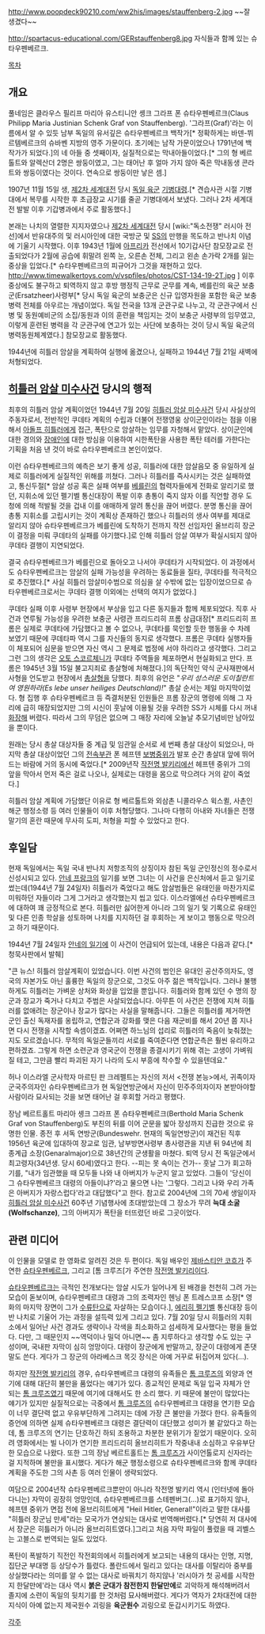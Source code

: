http://www.poopdeck90210.com/ww2his/images/stauffenberg-2.jpg
~~잘 생겼다~~

http://spartacus-educational.com/GERstauffenberg8.jpg
자식들과 함께 있는 슈타우펜베르크.

[[목차]]
== 개요 ==
풀네임은 클라우스 필리프 마리아 유스티니안 솅크 그라프 폰 슈타우펜베르크(Claus Philipp Maria Justinian Schenk Graf von Stauffenberg). '그라프(Graf)'라는 이름에서 알 수 있듯 남부 독일의 유서깊은 슈타우펜베르크 백작가[* 정확하게는 바덴-뷔르템베르크의 슈바벤 지방의 영주 가문이다. 초기에는 남작 가문이었으나 1791년에 백작가가 되었다.]의 네 아들 중 셋째이자, 실질적으로는 막내아들이었다.[* 그의 형 베르톨트와 알렉산더 2명은 쌍둥이였고, 그는 태어난 후 얼마 가지 않아 죽은 막내동생 콘라트와 쌍둥이였다는 것이다. 연속으로 쌍둥이만 낳은 셈.]

1907년 11월 15일 생, [[제2차 세계대전]] 당시 [[독일 육군]] [[기병]][[대령]].[* 견습사관 시절 기병대에서 복무를 시작한 후 초급장교 시기를 줄곧 기병대에서 보냈다. 그러나 2차 세계대전 발발 이후 기갑병과에서 주로 활동했다.]

본래는 나치의 열렬한 지지자였으나 [[제2차 세계대전]] 당시 [wiki:"독소전쟁" 러시아 전선]에서 반유대주의 및 러시아인에 대한 국방군 및 [[SS]]의 만행을 목도하고 반나치 이념에 기울기 시작했다. 이후 1943년 1월에 [[아프리카]] 전선에서 10기갑사단 참모장교로 전출되었다가 2월에 공습에 휘말려 왼쪽 눈, 오른손 전체, 그리고 왼손 손가락 2개를 잃는 중상을 입었다.[* 슈타우펜베르크의 피규어가 그것을 재현하고 있다. http://www.timewalkertoys.com/v/vspfiles/photos/CST-134-19-2T.jpg ] 이후 중상에도 불구하고 퇴역하지 않고 후방 행정직 근무로 군무를 계속, 베를린의 육군 보충군(Ersatzheer)사령부[* 당시 독일 육군의 보충군은 신규 입영자원을 포함한 육군 보충병력 전체를 아우르는 개념이었다. 독일 전국을 13개 군관구로 나누고, 각 군관구에서 신병 및 동원예비군의 소집/동원과 이의 훈련을 책임지는 것이 보충군 사령부의 임무였고, 이렇게 훈련된 병력을 각 군관구에 연고가 있는 사단에 보충하는 것이 당시 독일 육군의 병력동원체계였다.] 참모장교로 활동했다.

1944년에 히틀러 암살을 계획하여 실행에 옮겼으나, 실패하고 1944년 7월 21일 새벽에 처형되었다.

== [[히틀러 암살 미수사건]] 당시의 행적 ==
최후의 히틀러 암살 계획이었던 1944년 7월 20일 [[히틀러 암살 미수사건]] 당시 사실상의 주동자로서, 전반적인 쿠데타 계획의 수립과 더불어 전쟁영웅 상이군인이라는 점을 이용해서 [[아돌프 히틀러]]에게 접근, 폭탄으로 암살하는 임무를 자청해서 맡았다. 상이군인에 대한 경의와 [[장애인]]에 대한 방심을 이용하여 시한폭탄을 사용한 폭탄 테러를 가한다는 기획을 처음 낸 것이 바로 슈타우펜베르크 본인이었다.

이런 슈타우펜베르크의 예측은 보기 좋게 성공, 히틀러에 대한 암살음모 중 유일하게 실제로 히틀러에게 실질적인 위해를 끼쳤다. 그러나 히틀러를 즉사시키는 것은 실패하였고, 통신두절[* 암살 성공 혹은 실패 여부를 [[베를린]]의 협력자들에게 전화로 알리기로 했던, 지휘소에 있던 펠기벨 통신대장이 폭발 이후 총통이 죽지 않자 이를 직언할 경우 도청에 의해 적발될 것을 겁내 이를 애매하게 알려 통신을 끊어 버렸다. 분명 통신을 끊어 총통 지휘소를 고립시키는 것이 계획상 존재하긴 했으나 히틀러의 생사 여부를 제대로 알리지 않아 슈타우펜베르크가 베를린에 도착하기 전까지 작전 선임자인 올브리히 장군이 결정을 미뤄 쿠데타의 실패를 야기했다.]로 인해 히틀러 암살 여부가 확실시되지 않아 쿠데타 결행이 지연되었다.

결국 슈타우펜베르크가 베를린으로 돌아오고 나서야 쿠데타가 시작되었다. 이 과정에서도 슈타우펜베르크는 암살의 실패 가능성을 우려하는 동료들을 질타, 쿠데타를 적극적으로 추진했다.[* 사실 히틀러 암살미수범으로 의심을 살 수밖에 없는 입장이었으므로 슈타우펜베르크로서는 쿠데타 결행 이외에는 선택의 여지가 없었다.]

쿠데타 실패 이후 사령부 현장에서 부상을 입고 다른 동지들과 함께 체포되었다. 직후 사건과 연루될 가능성을 우려한 보충군 사령관 프리드리히 프롬 상급대장[* 프리드리히 프롬은 실제로 쿠데타에 가담했다고 볼 수 없으나, 쿠데타를 묵인할 듯한 행동을 수 차례 보였기 때문에 쿠데타파 역시 그를 자신들의 동지로 생각했다. 프롬은 쿠데타 실행자들이 체포되어 심문을 받으면 자신 역시 그 문제로 법정에 서야 하리라고 생각했다. 그리고 그런 그의 생각은 [[오토 스코르체니]]가 쿠데타 주역들을 체포하면서 현실화되고 만다. 프롬은 1945년 3월 15일 불고지죄로 총살형에 처해졌다.]의 독단적인 약식 군사재판에서 사형을 언도받고 현장에서 [[총살형]]을 당했다. 최후의 유언은 "''우리 성스러운 도이칠란트여 영원하라(Es lebe unser heiliges Deutschland)!''" 총살 순서는 제일 마지막이었다. 형 집행 후 슈타우펜베르크 등 즉결처분된 인원들은 프롬 장군의 명령에 의해 그 자리에 급히 매장되었지만 그의 시신이 훗날에 이용될 것을 우려한 SS가 시체를 다시 꺼내 [[화장]]해 버렸다. 따라서 그의 무덤은 없으며 그 매장 자리에 오늘날 추모기념비만 남아있을 뿐이다.

원래는 당시 총살 대상자들 중 계급 및 임관일 순서로 세 번째 총살 대상이 되었으나, 마지막 총살 대상이었던 그의 [[전속부관]] 폰 헤프텐 [[보병]][[중위]]가 발포 순간 총살대 앞에 뛰어드는 바람에 거의 동시에 죽었다.[* 2009년작 [[작전명 발키리]]에선 헤프텐 중위가 그의 앞을 막아서 먼저 죽은 걸로 나오나, 실제로는 대령을 몸으로 막으려다 거의 같이 죽었다.]

히틀러 암살 계획에 가담했단 이유로 형 베르톨트와 외삼촌 니콜라우스 윅스퀼, 사촌인 해군 행정소령 등 여러 인물들이 이후 처형당했다. 그나마 다행히 아내와 자녀들은 전쟁 말기의 혼란 때문에 무사히 도피, 처형을 피할 수 있었다고 한다.

== 후일담 ==
현재 독일에서는 독일 국내 반나치 저항조직의 상징이자 참된 독일 군인정신의 정수로서 신성시되고 있다. [[안네 프랑크]]의 일기를 보면 그녀는 이 사건을 은신처에서 듣고 일기로 썼는데(1944년 7월 24일자) 히틀러가 죽었다고 해도 암살범들은 유태인을 마찬가지로 미워하던 자들이라 그게 그거라고 생각했는지 씹고 있다. 이스라엘에선 슈타우펜베르크에 대하여 꽤 긍정적으로 본다. 히틀러만 싫어한게 아니라 그의 일기 및 기록으로 유태인 및 다른 인종 학살을 성토하며 나치를 지지하던 걸 후회하는 게 보이고 행동으로 막으려고 하기 때문이다. 

1944년 7월 24일자 [[안네의 일기]]에 이 사건이 언급되어 있는데, 내용은 다음과 같다.[* 청묵사판에서 발췌]

"큰 뉴스! 히틀러 암살계획이 있었습니다. 이번 사건의 범인은 유대인 공산주의자도, 영국의 자본가도 아닌 훌륭한 독일의 장군으로, 그것도 아주 젊은 백작입니다. 그러나 불행하게도 히틀러는 가벼운 상처와 화상을 입었을 뿐입니다. 히틀러와 함께 있던 수 명의 장군과 장교가 죽거나 다치고 주범은 사살되었습니다. 아무튼 이 사건은 전쟁에 지쳐 히틀러를 없애려는 장군이나 장교가 많다는 사실을 말해줍니다. 그들은 히틀러를 제거하면 군인 출신 독재자를 옹립하고, 연합군과 강화를 맺은 다음 재군비를 해서 20년 쯤 지나면 다시 전쟁을 시작할 속셈이겠죠. 어쩌면 하느님의 섭리로 히틀러의 죽음이 늦춰졌는지도 모르겠습니다. 무적의 독일군들끼리 서로를 죽여준다면 연합군측은 훨씬 유리하고 편하겠죠. 그렇게 하면 소련군과 영국군이 전쟁을 종결시키기 위해 겪는 고생이 가벼워질 테고, 그만큼 빨리 파괴된 자기 나라의 도시 부흥에 착수할 수 있을텐데요."

허나 이스라엘 군사학자 마르틴 판 크레펠트는 자신의 저서 <전쟁 본능>에서, 귀족이자 군국주의자인 슈타우펜베르크가 현 독일연방군에서 자신이 민주주의자이자 본받아야할 사람이라 묘사되는 것을 보면 태어난 걸 후회할 거라고 평했다.


장남 베르트홀트 마리아 솅크 그라프 폰 슈타우펜베르크(Berthold Maria Schenk Graf von Stauffenberg)도 부친의 뒤를 이어 군문을 밟아 장성까지 진급한 것으로 유명한 인물. 종전 후 서독 연방군(Bundeswehr. 현재의 독일연방군)이 재건된 직후 1956년 육군에 입대하여 장교로 임관, 남부방면사령부 총사령관을 지낸 뒤 94년에 최종계급 소장(Genaralmajor)으로 38년간의 군생활을 마쳤다. 퇴역 당시 전 독일군에서 최고령자(34년생. 당시 60세)였다고 한다. --피는 못 속이는 건가-- 훗날 그가 회고하기를, "내가 임관했을 때 모두들 나와 내 아버지가 누군지 알고 있었다. 그들이 '당신이 그 슈타우펜베르크 대령의 아들이냐?'라고 물으면 나는 '그렇다. 그리고 나와 우리 가족은 아버지가 자랑스럽다'라고 대답했다"고 한다. 참고로 2004년에 그의 70세 생일이자 [[히틀러 암살 미수사건]] 60주년 기념행사에 초대받았는데 그 장소가 무려 '''늑대 소굴(Wolfschanze)''', 그의 아버지가 폭탄을 터뜨렸던 바로 그곳이었다. 

== 관련 미디어 ==
이 인물을 모델로 한 영화로 알려진 것은 두 편이다. 독일 배우인 [[제바스티안 코흐]]가 주연한 [[슈타우펜베르크]], 그리고 [톰 크루즈[가 주연한 [[작전명 발키리]]이다. 

[[슈타우펜베르크]]는 극적인 전개보다는 암살 시도가 일어나게 된 배경을 천천히 그려 가는 모습이 돋보이며, 슈타우펜베르크 대령과 그의 조력자인 헨닝 폰 트레스코프 소장[* 영화의 마지막 장면이 그가 [[수류탄]]으로 자살하는 모습이다.], [[에리히 펠기벨]] 통신대장 등이 반 나치로 기울어 가는 과정을 설득력 있게 그리고 있다. 7월 20일 당시 히틀러의 지휘소에서 일어난 사건 경과도 생략이나 각색을 최소화하고 섬세하게 묘사했다는 평을 들었다. 다만, 그 때문인지 ~~역덕이나 밀덕 아니면~~ 좀 지루하다고 생각할 수도 있는 구성이며, 국내판 자막이 심히 엉망이다. 대령이 장군에게 반말까고, 장군이 대령에게 존댓말도 쓴다. 게다가 그 장군의 아라베스크 목깃 장식은 아예 거꾸로 뒤집어져 있다(...). 

하지만 [[작전명 발키리]]의 경우, 슈타우펜베르크 대령의 유족들은 [[톰 크루즈]]의 외양과 연기에 대해 대단히 불만을 품었다는 얘기가 있다. 종교적인 문제로 독일 입국 자체가 안 되는 [[톰 크루즈]]였기 때문에 여기에 대해서도 한 소리 했다. 키 때문에 불만이 많았다는 얘기가 있지만 실질적으로는 극중에서 [[톰 크루즈]]의 슈타우펜베르크 대령을 연기한 모습이 너무 결단력 없고 우유부단하게 그려지는 데에 가장 큰 불만을 가졌다 한다. 유족들의 증언에 의하면 실제 슈타우펜베르크 대령은 결단력이 대단했고 성미가 불 같았다고 하는데, 톰 크루즈의 연기는 단호하긴 하되 조용하고 차분한 분위기가 짙었기 때문이다. 오히려 영화에서는 빌 나이가 연기한 프리드리히 올브리히트가 작중내내 소심하고 우유부단한 모습으로 나왔다. 또한 그의 장남 베르트홀트는 [[톰 크루즈]]가 사이언톨로지 신자라는 걸 지적하며 불만을 표시했다. 게다가 해군 행정소령으로 슈타우펜베르크와 함께 쿠데타 계획을 주도한 그의 사촌 등 여러 인물이 생략되었다. 

여담으로 2004년작 슈타우펜베르크뿐만이 아니라 작전명 발키리 역시 (인터넷에 돌아다니는) 자막이 굉장히 엉망인데, 슈타우펜베르크를 스테펜버그(...)로 표기하지 않나, 헤프텐 중위가 면접 전에 올브리히트에게 "Heil Hitler, General!"이라고 말한 대사를 "히틀러 장군님 만세"라는 모국가가 연상되는 대사로 번역해버렸다.[* 당연히 저 대사에서 장군은 히틀러가 아니라 올브리히트였다.]그리고 처음 자막 파일이 풀렸을 때 괴벨스는 고블스로 번역되는 일도 있었다. 

폭탄이 폭발하기 직전인 작전회의에서 히틀러에게 보고되는 내용의 대사는 인명, 지명, 집단군 부대명 등 상당수가 틀렸다.  폴란드에서 밀리고 있다는 대사를 이탈리아 중부를 상실했다라는 의미를 알 수 없는 대사로 바꿔치기 하지않나 '러시아가 첫 공세를 시작한지 한달만에'라는 대사 역시 '''붉은 군대가 참전한지 한달만에'''로 괴악하게 해석해버려서 졸지에 소련이 독일의 뒷치기를 한 것처럼 묘사해버렸다. 게다가 역자가 2차대전에 대한 지식이 아예 없는지 제국원수 괴링을 '''육군원수''' 괴링으로 둔갑시키기도 하였다.

[[각주]]
